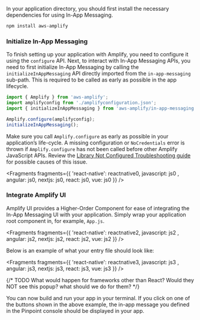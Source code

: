 In your application directory, you should first install the necessary dependencies for using In-App Messaging.

```bash
npm install aws-amplify
```

### Initialize In-App Messaging

To finish setting up your application with Amplify, you need to configure it using the `configure` API. Next, to interact with In-App Messaging APIs, you need to first initialize In-App Messaging by calling the `initializeInAppMessaging` API directly imported from the `in-app-messaging` sub-path. This is required to be called as early as possible in the app lifecycle.

```js
import { Amplify } from 'aws-amplify';
import amplifyconfig from './amplifyconfiguration.json';
import { initializeInAppMessaging } from 'aws-amplify/in-app-messaging';

Amplify.configure(amplifyconfig);
initializeInAppMessaging();
```

<Callout warning="true">

Make sure you call `Amplify.configure` as early as possible in your application’s life-cycle. A missing configuration or `NoCredentials` error is thrown if `Amplify.configure` has not been called before other Amplify JavaScript APIs. Review the [Library Not Configured Troubleshooting guide](/gen1/[platform]/build-a-backend/troubleshooting/library-not-configured/) for possible causes of this issue.

</Callout>



<Fragments fragments={{  'react-native': reactnative0,  javascript: js0 , angular: js0, nextjs: js0, react: js0, vue: js0 }} />

### Integrate Amplify UI

Amplify UI provides a Higher-Order Component for ease of integrating the In-App Messaging UI with your application. Simply wrap your application root component in, for example, `App.js`.



<Fragments fragments={{  'react-native': reactnative2,  javascript: js2 , angular: js2, nextjs: js2, react: js2, vue: js2 }} />

Below is an example of what your entry file should look like:



<Fragments fragments={{  'react-native': reactnative3,  javascript: js3 , angular: js3, nextjs: js3, react: js3, vue: js3 }} />

{/* TODO What would happen for frameworks other than React? Would they NOT see this popup? what should we do for them? */}

You can now build and run your app in your terminal. If you click on one of the buttons shown in the above example, the in-app message you defined in the Pinpoint console should be displayed in your app.
